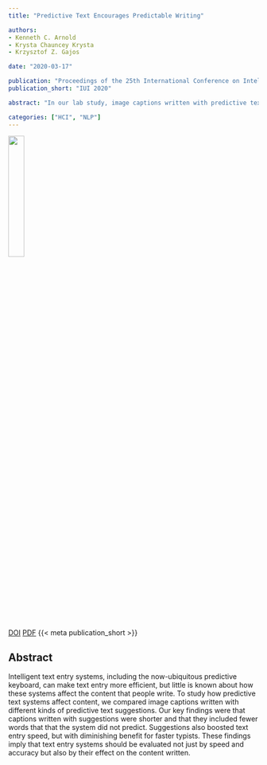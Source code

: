 ```yaml
---
title: "Predictive Text Encourages Predictable Writing"

authors:
- Kenneth C. Arnold
- Krysta Chauncey Krysta
- Krzysztof Z. Gajos

date: "2020-03-17"

publication: "Proceedings of the 25th International Conference on Intelligent User Interfaces"
publication_short: "IUI 2020"

abstract: "In our lab study, image captions written with predictive text suggestions were shorter and included fewer words that that the system did not predict."

categories: ["HCI", "NLP"]
---
```


![](featured.png){width=25%}

[DOI](https://dl.acm.org/doi/10.1145/3377325.3377523) [PDF](arnold2020PredictableWriting.pdf) {{< meta publication_short >}}

## Abstract

Intelligent text entry systems, including the now-ubiquitous predictive keyboard, can make text entry more efficient, but little is known about how these systems affect the content that people write. To study how predictive text systems affect content, we compared image captions written with different kinds of predictive text suggestions. Our key findings were that captions written with suggestions were shorter and that they included fewer words that that the system did not predict. Suggestions also boosted text entry speed, but with diminishing benefit for faster typists. These findings imply that text entry systems should be evaluated not just by speed and accuracy but also by their effect on the content written.
